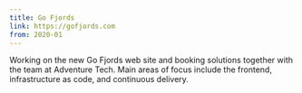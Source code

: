 ```yaml
---
title: Go Fjords
link: https://gofjords.com
from: 2020-01
---
```


Working on the new Go Fjords web site and booking solutions together with the team at Adventure Tech.
Main areas of focus include the frontend, infrastructure as code, and continuous delivery.
